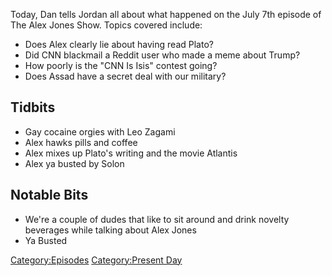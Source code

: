 {{Episode
    | title           = July 5, 2017
    | caption         = [https://knowledgefight.libsyn.com/knowledge-fight-july-5-2017 Listen to this episode on Libsyn]
    | episodeNumber   = 61
    | length          = 02:05:50
    | airDate         = July 6, 2017
    | coverageDate    = July 5, 2017
    | episodeType     = [[:Category:Present Day|Present Day]]
    | appearance      = [[Leo Zagami]]
    | oocDrop         = Don't put me in memes! Don't do it!
    | previousEpisode = [[60: Mars Colonies]]
    | nextEpisode     = [[62: August 19-26, 2015]]
}}

{{Stub}}

Today, Dan tells Jordan all about what happened on the July 7th episode of The Alex Jones Show. Topics covered include:

*Does Alex clearly lie about having read Plato?
*Did CNN blackmail a Reddit user who made a meme about Trump?
*How poorly is the "CNN Is Isis" contest going?
*Does Assad have a secret deal with our military?

==Tidbits==

*Gay cocaine orgies with Leo Zagami
*Alex hawks pills and coffee
*Alex mixes up Plato's writing and the movie Atlantis
*Alex ya busted by Solon

==Notable Bits==

*We're a couple of dudes that like to sit around and drink novelty beverages while talking about Alex Jones
*Ya Busted

[[Category:Episodes]]
[[Category:Present Day]]
